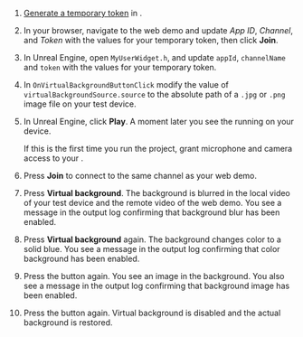
<PlatformWrapper platform='unreal'>

1. [Generate a temporary token](../reference/manage-agora-account#generate-a-temporary-token) in <Vg k="CONSOLE" /> .

2. In your browser, navigate to the <Link target="_blank" to="{{Global.DEMO_BASIC_VIDEO_CALL_URL}}"><Vg k="COMPANY" /> web demo</Link> and update _App ID_, _Channel_, and _Token_ with the values for your temporary token, then click **Join**.

1. In Unreal Engine, open `MyUserWidget.h`, and update `appId`, `channelName` and `token` with the values for your temporary token.

1. In `OnVirtualBackgroundButtonClick` modify the value of `virtualBackgroundSource.source` to the absolute path of a `.jpg` or `.png` image file on your test device.

1. In Unreal Engine, click **Play**. A moment later you see the <Vpl k = "CLIENT" /> running on your device.

    If this is the first time you run the project, grant microphone and camera access to your <Vpl k="CLIENT" />.

1. Press **Join** to connect to the same channel as your web demo.

1. Press **Virtual background**. The background is blurred in the local video of your test device and the remote video of the web demo. You see a message in the output log confirming that background blur has been enabled.

1. Press **Virtual background** again. The background changes color to a solid blue. You see a message in the output log confirming that color background has been enabled.

1. Press the button again. You see an image in the background. You also see a message in the output log confirming that background image has been enabled.

1. Press the button again. Virtual background is disabled and the actual background is restored.

</PlatformWrapper>